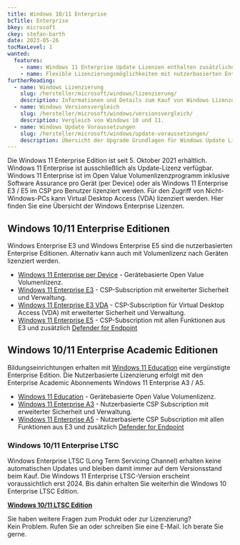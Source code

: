 ```yaml
---
title: Windows 10/11 Enterprise
bcTitle: Enterprise
bkey: microsoft
ckey: stefan-barth
date: 2023-05-26
tocMaxLevel: 1
wanted:
  features:
    - name: Windows 11 Enterprise Update Lizenzen enthalten zusätzliche Optionen für Bereitstellung und Updates, sowie umfangreiche Verwaltungsfunktionen in der Cloud
    - name: Flexible Lizenzierungsmöglichkeiten mit nutzerbasierten Enterprise Editionen, Volumenlizenzen und Cloud Abonnements
furtherReading:
  - name: Windows Lizenzierung
    slug: /hersteller/microsoft/windows/lizenzierung/
    description: Informationen und Details zum Kauf von Windows Lizenzen.
  - name: Windows Versionsvergleich
    slug: /hersteller/microsoft/windows/versionsvergleich/
    description: Vergleich von Windows 10 und 11.
  - name: Windows Update Voraussetzungen
    slug: /hersteller/microsoft/windows/update-voraussetzungen/
    description: Übersicht der Upgrade Grundlagen für Windows Update Lizenzen.
---
```



<Intro>

Die Windows 11 Enterprise Edition ist seit 5. Oktober 2021 erhältlich. Windows 11 Enterprise ist ausschließlich als Update-Lizenz verfügbar.
Windows 11 Enterprise ist im Open Value Volumenlizenzprogramm inklusive Software Assurance pro Gerät (per Device) oder als Windows 11 Enterprise E3 / E5 im CSP pro Benutzer lizenziert werden.
Für den Zugriff von Nicht-Windows-PCs kann Virtual Desktop Access (VDA) lizenziert werden.  Hier finden Sie eine Übersicht der Windows Enterprise Lizenzen.


</Intro>

<TOC />


## Windows 10/11 Enterprise Editionen

Windows Enterprise E3 und Windows Enterprise E5 sind die nutzerbasierten Enterprise Editionen. Alternativ kann auch mit Volumenlizenz nach Geräten lizenziert werden.

<ArrowList>

- [Windows 11 Enterprise per Device](/hersteller/microsoft/windows/enterprise/per-device/) - Gerätebasierte Open Value Volumenlizenz.
- [Windows 11 Enterprise E3](/hersteller/microsoft/windows/enterprise/e3/) - CSP-Subscription mit erweiterter Sicherheit und Verwaltung.
- [Windows 11 Enterprise E3 VDA](/hersteller/microsoft/windows/enterprise/e3/) - CSP-Subscription für Virtual Desktop Access (VDA) mit erweiterter Sicherheit und Verwaltung.
- [Windows 11 Enterprise E5](/hersteller/microsoft/windows/enterprise/e5/)  - CSP-Subscription mit allen Funktionen aus E3 und zusätzlich [Defender for Endpoint](/hersteller/microsoft/microsoft-365/defender/endpoint/)

</ArrowList>


## Windows 10/11 Enterprise Academic Editionen

Bildungseinrichtungen erhalten mit [Windows 11 Education](/hersteller/microsoft/windows/education/) eine vergünstigte Enterprise Edition.
Die Nutzerbasierte Lizenzierung erfolgt mit den Enterprise Academic Abonnements Windows 11 Enterprise A3 / A5.


<ArrowList>

- [Windows 11 Education](/hersteller/microsoft/windows/education/) - Gerätebasierte Open Value Volumenlizenz.
- [Windows 11 Enterprise A3](/hersteller/microsoft/windows/enterprise/a3/) - Nutzerbasierte CSP Subscription mit erweiterter Sicherheit und Verwaltung.
- [Windows 11 Enterprise A5](/hersteller/microsoft/windows/enterprise/a5/) - Nutzerbasierte CSP Subscription mit allen Funktionen aus E3 und zusätzlich [Defender for Endpoint](/hersteller/microsoft/microsoft-365/defender/endpoint/)

</ArrowList>


### Windows 10/11 Enterprise LTSC

Windows Enterprise LTSC (Long Term Servicing Channel) erhalten keine automatischen Updates und bleiben damit immer auf dem Versionsstand beim Kauf.
Die Windows 11 Enterprise LTSC-Version erscheint voraussichtlich erst 2024. Bis dahin erhalten Sie weiterhin die Windows 10 Enterprise LTSC Edition.

<ArrowItem>

**[Windows 10/11 LTSC Edition](/hersteller/microsoft/windows/enterprise/ltsc/)**

</ArrowItem>


<GetInTouch theme="light">

Sie haben weitere Fragen zum Produkt oder zur Lizenzierung?<br />
Kein Problem. Rufen Sie an oder schreiben Sie eine E-Mail. Ich berate Sie gerne.

</GetInTouch>
